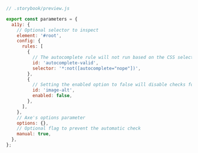 ```js
// .storybook/preview.js

export const parameters = {
  a11y: {
    // Optional selector to inspect
    element: '#root',
    config: {
      rules: [
        {
          // The autocomplete rule will not run based on the CSS selector provided
          id: 'autocomplete-valid',
          selector: '*:not([autocomplete="nope"])',
        },
        {
          // Setting the enabled option to false will disable checks for this particular rule on all stories.
          id: 'image-alt',
          enabled: false,
        },
      ],
    },
    // Axe's options parameter
    options: {},
    // Optional flag to prevent the automatic check
    manual: true,
  },
};
```
